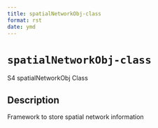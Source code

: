 ```yaml
--- 
title: spatialNetworkObj-class 
format: rst 
date: ymd 
--- 
```

# `spatialNetworkObj-class`

S4 spatialNetworkObj Class


## Description

Framework to store spatial network information


